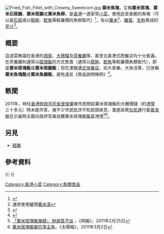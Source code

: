 {{Infobox prepared food
| name             = 栗米魚塊
| image            = HK 西環 Sai Ying Pun 鴻興茶餐廳 Hung Hing Restaurant 栗米斑骭意粉 Fish noodle Feb-2012.jpg
| caption          = 栗米斑塊燴意粉
| alternate_name   =栗米斑腩、栗米石斑腩、粟米斑塊、粟米魚柳
| country          = [[香港|香港]]
| course           = 
| type             = 小菜
| served           = 熱
| main_ingredient  = [[玉米|玉米]]、[[雞蛋|雞蛋]]、[[石斑|石斑]]或[[龍脷|龍脷]]、[[鯰魚|鯰魚]]魚柳
| variations       = 
| other            = 
}}
[[File:Fried_Fish_Fillet_with_Creamy_Sweetcorn.jpg|thumb]]
'''粟米魚塊'''，又稱'''粟米斑塊'''、'''粟米石斑腩'''、'''粟米斑腩'''或'''粟米魚柳'''，是[[香港|香港]]一道家常[[小菜|小菜]]，使用[[炸|炸]]至香脆的魚塊（可以是[[石斑|石斑]]或以[[龍脷|龍脷]]、[[鯰魚|鯰魚]]等較廉價的魚柳取代）<ref>{{cite news |title=以龍脷柳代石斑 小心買錯鯰魚當龍脷|url=https://www.hk01.com/%E7%A4%BE%E6%9C%83%E6%96%B0%E8%81%9E/188509/%E7%B2%9F%E7%B1%B3%E7%9F%B3%E6%96%91%E9%A3%AF%E7%84%A1%E7%9F%B3%E6%96%91-%E5%AF%8C%E8%87%A8%E6%89%BF%E8%AB%BE%E4%B8%8D%E5%86%8D%E9%87%8D%E7%8A%AF-%E5%BE%8B%E6%94%BF%E5%8F%B8%E6%92%A4%E5%9B%9E%E5%82%B3%E7%A5%A8 |accessdate=2019-07-03 |work=香港01 |date=2017-12-26}}</ref>，佐以[[粟米|粟米]]<ref>通常使用罐頭[[粟米湯|粟米湯]]</ref>、[[雞蛋|雞蛋]]、[[生粉|生粉]]煮成的[[芡汁|芡汁]]<ref name="煮粟米斑塊">{{cite news |title=大廚教煮粟米斑塊　用蛋漿埋芡更香口 |url=https://topick.hket.com/article/2039354/%E5%A4%A7%E5%BB%9A%E6%95%99%E7%85%AE%E7%B2%9F%E7%B1%B3%E6%96%91%E5%A1%8A%E3%80%80%E7%94%A8%E8%9B%8B%E6%BC%BF%E5%9F%8B%E8%8A%A1%E6%9B%B4%E9%A6%99%E5%8F%A3%E3%80%90%E6%9C%89%E7%89%87%E3%80%91 |work=香港經濟日報 |date=2018-03-27}}</ref>。

==概要==
這道菜無論在香港的[[酒家|酒家]]、[[大牌檔|大牌檔]]及[[茶餐廳|茶餐廳]]等，甚至北美港式西餐店均十分普遍。在茶餐廳則通常以[[碟頭飯|碟頭飯]]的方式售賣（通常以[[龍脷|龍脷]]、[[鯰魚|鯰魚]]等較廉價魚類取代），即是'''粟米斑塊飯'''或'''粟米斑腩飯'''；但在連鎖[[港式快餐店|港式快餐店]]，如大家樂、大快活等，已改稱'''粟米魚塊飯'''或'''粟米魚腩飯'''，避免違反《商品說明條例》<ref name="粟米斑腩無斑腩">{{cite news |title=沈帥青：粟米斑腩無斑腩？ 食品要追溯 |url=https://topick.hket.com/article/1975135/%E6%B2%88%E5%B8%A5%E9%9D%92%EF%BC%9A%E7%B2%9F%E7%B1%B3%E6%96%91%E8%85%A9%E7%84%A1%E6%96%91%E8%85%A9%EF%BC%9F%20%E9%A3%9F%E5%93%81%E8%A6%81%E8%BF%BD%E6%BA%AF |accessdate=2020-10-20 |work=香港經濟日報 |date=2017-12-21}}</ref>。

==軼聞==
2011年，時任[[香港財政司司長|香港財政司司長]][[曾俊華|曾俊華]]被市民問起粟米斑塊飯的大概價錢（約[[港幣|港幣]]三十多元）時未能作答，被不少市民批評不知民間疾苦，激進政黨[[社民連|社民連]]行委[[黃浩銘|黃浩銘]]在示威時企圖向政府官員投擲粟米斑塊飯[[飯盒|飯盒]]洩憤<ref>[http://news.sina.com.hk/news/1324/3/1/2025601/1.html 「粟米斑塊飯幾錢」 財爺答不出] {{webarchive|url=https://web.archive.org/web/20110226170323/http://news.sina.com.hk/news/1324/3/1/2025601/1.html |date=2011-02-26 }}，《明報》，2011年2月25日</ref><ref>[http://the-sun.on.cc/cnt/news/20110302/00407_012.html 粟米斑塊飯變抗爭主角]，《太陽報》，2011年3月2日</ref>。

==另見==
*[[斑腩|斑腩]]

==參考資料==
{{reflist|2}}
{{-}}
[[Category:香港小菜|Category:香港小菜]]
[[Category:魚類食品|Category:魚類食品]]